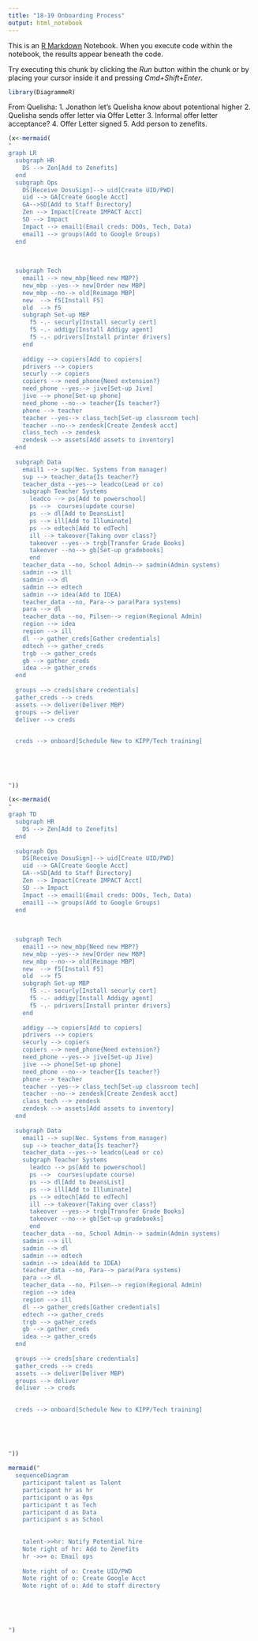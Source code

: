 ```yaml
---
title: "18-19 Onboarding Process"
output: html_notebook
---
```


This is an [R Markdown](http://rmarkdown.rstudio.com) Notebook. When you execute code within the notebook, the results appear beneath the code. 

Try executing this chunk by clicking the *Run* button within the chunk or by placing your cursor inside it and pressing *Cmd+Shift+Enter*. 

```r
library(DiagrammeR)
```

From Quelisha:
1. Jonathon let's Quelisha know about potentional higher
2. Quelisha sends offer letter via Offer Letter
3. Informal offer letter acceptance?
4. Offer Letter signed
5. Add person to zenefits. 

```r
(x<-mermaid(
"
graph LR
  subgraph HR 
    DS --> Zen[Add to Zenefits]
  end
  subgraph Ops
    DS[Receive DosuSign]--> uid[Create UID/PWD]
    uid --> GA[Create Google Acct]
    GA-->SD[Add to Staff Directory]
    Zen --> Impact[Create IMPACT Acct]
    SD --> Impact
    Impact --> email1(Email creds: DOOs, Tech, Data)
    email1 --> groups(Add to Google Groups)
  end
  
  
  
  subgraph Tech 
    email1 --> new_mbp{Need new MBP?}
    new_mbp --yes--> new[Order new MBP] 
    new_mbp --no--> old[Reimage MBP] 
    new  --> f5[Install F5]
    old  --> f5
    subgraph Set-up MBP
      f5 -.- securly[Install securly cert]
      f5 -.- addigy[Install Addigy agent]
      f5 -.- pdrivers[Install printer drivers]
    end
    
    addigy --> copiers[Add to copiers] 
    pdrivers --> copiers
    securly --> copiers
    copiers --> need_phone{Need extension?}
    need_phone --yes--> jive[Set-up Jive] 
    jive --> phone[Set-up phone]
    need_phone --no--> teacher{Is teacher?}
    phone --> teacher
    teacher --yes--> class_tech[Set-up classroom tech]
    teacher --no--> zendesk[Create Zendesk acct]
    class_tech --> zendesk
    zendesk --> assets[Add assets to inventory]
  end  
  
  subgraph Data
    email1 --> sup(Nec. Systems from manager)
    sup --> teacher_data{Is teacher?}
    teacher_data --yes--> leadco(Lead or co) 
    subgraph Teacher Systems
      leadco --> ps[Add to powerschool]
      ps -->  courses(update course)
      ps --> dl[Add to DeansList]
      ps --> ill[Add to Illuminate]
      ps --> edtech[Add to edTech]
      ill --> takeover{Taking over class?}
      takeover --yes--> trgb[Transfer Grade Books]
      takeover --no--> gb[Set-up gradebooks]
      end
    teacher_data --no, School Admin--> sadmin(Admin systems)
    sadmin --> ill
    sadmin --> dl
    sadmin --> edtech
    sadmin --> idea(Add to IDEA)
    teacher_data --no, Para--> para(Para systems)
    para --> dl
    teacher_data --no, Pilsen--> region(Regional Admin)
    region --> idea
    region --> ill
    dl --> gather_creds[Gather credentials]
    edtech --> gather_creds 
    trgb --> gather_creds
    gb --> gather_creds
    idea --> gather_creds
  end
  
  groups --> creds[share credentials]
  gather_creds --> creds
  assets --> deliver(Deliver MBP)
  groups --> deliver
  deliver --> creds

  
  creds --> onboard[Schedule New to KIPP/Tech training]
  
  
               
               
               
"))

```

```r
(x<-mermaid(
"
graph TD
  subgraph HR 
    DS --> Zen[Add to Zenefits]
  end
  
  subgraph Ops
    DS[Receive DosuSign]--> uid[Create UID/PWD]
    uid --> GA[Create Google Acct]
    GA-->SD[Add to Staff Directory]
    Zen --> Impact[Create IMPACT Acct]
    SD --> Impact
    Impact --> email1(Email creds: DOOs, Tech, Data)
    email1 --> groups(Add to Google Groups)
  end
  
  
  
  subgraph Tech 
    email1 --> new_mbp{Need new MBP?}
    new_mbp --yes--> new[Order new MBP] 
    new_mbp --no--> old[Reimage MBP] 
    new  --> f5[Install F5]
    old  --> f5
    subgraph Set-up MBP
      f5 -.- securly[Install securly cert]
      f5 -.- addigy[Install Addigy agent]
      f5 -.- pdrivers[Install printer drivers]
    end
    
    addigy --> copiers[Add to copiers] 
    pdrivers --> copiers
    securly --> copiers
    copiers --> need_phone{Need extension?}
    need_phone --yes--> jive[Set-up Jive] 
    jive --> phone[Set-up phone]
    need_phone --no--> teacher{Is teacher?}
    phone --> teacher
    teacher --yes--> class_tech[Set-up classroom tech]
    teacher --no--> zendesk[Create Zendesk acct]
    class_tech --> zendesk
    zendesk --> assets[Add assets to inventory]
  end  
  
  subgraph Data
    email1 --> sup(Nec. Systems from manager)
    sup --> teacher_data{Is teacher?}
    teacher_data --yes--> leadco(Lead or co) 
    subgraph Teacher Systems
      leadco --> ps[Add to powerschool]
      ps -->  courses(update course)
      ps --> dl[Add to DeansList]
      ps --> ill[Add to Illuminate]
      ps --> edtech[Add to edTech]
      ill --> takeover{Taking over class?}
      takeover --yes--> trgb[Transfer Grade Books]
      takeover --no--> gb[Set-up gradebooks]
      end
    teacher_data --no, School Admin--> sadmin(Admin systems)
    sadmin --> ill
    sadmin --> dl
    sadmin --> edtech
    sadmin --> idea(Add to IDEA)
    teacher_data --no, Para--> para(Para systems)
    para --> dl
    teacher_data --no, Pilsen--> region(Regional Admin)
    region --> idea
    region --> ill
    dl --> gather_creds[Gather credentials]
    edtech --> gather_creds 
    trgb --> gather_creds
    gb --> gather_creds
    idea --> gather_creds
  end
  
  groups --> creds[share credentials]
  gather_creds --> creds
  assets --> deliver(Deliver MBP)
  groups --> deliver
  deliver --> creds

  
  creds --> onboard[Schedule New to KIPP/Tech training]
  
  
               
               
               
"))
```

```r
mermaid("
  sequenceDiagram
    participant talent as Talent
    participant hr as hr
    participant o as Ops
    participant t as Tech
    participant d as Data
    participant s as School
    
    
    talent->>hr: Notify Potential hire
    Note right of hr: Add to Zenefits
    hr ->>+ o: Email ops
    
    Note right of o: Create UID/PWD
    Note right of o: Create Google Acct
    Note right of o: Add to staff directory
    
    
    
    
        
")
```

